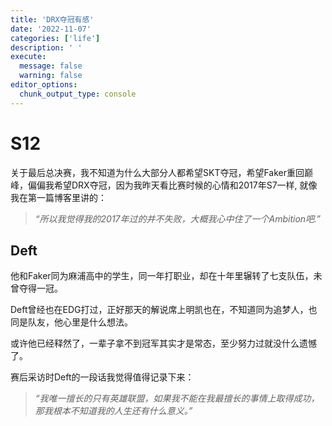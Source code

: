 ```yaml
---
title: 'DRX夺冠有感'
date: '2022-11-07'
categories: ['life']
description: ' '
execute: 
  message: false
  warning: false
editor_options: 
  chunk_output_type: console
---
```


# S12

关于最后总决赛，我不知道为什么大部分人都希望SKT夺冠，希望Faker重回巅峰，偏偏我希望DRX夺冠，因为我昨天看比赛时候的心情和2017年S7一样, 就像我在第一篇博客里讲的：

> *"所以我觉得我的2017年过的并不失败，大概我心中住了一个Ambition吧."*

## Deft

他和Faker同为麻浦高中的学生，同一年打职业，却在十年里辗转了七支队伍，未曾夺得一冠。

Deft曾经也在EDG打过，正好那天的解说席上明凯也在，不知道同为追梦人，也同是队友，他心里是什么想法。

或许他已经释然了，一辈子拿不到冠军其实才是常态，至少努力过就没什么遗憾了。

赛后采访时Deft的一段话我觉得值得记录下来：

> *"我唯一擅长的只有英雄联盟，如果我不能在我最擅长的事情上取得成功，那我根本不知道我的人生还有什么意义。"*